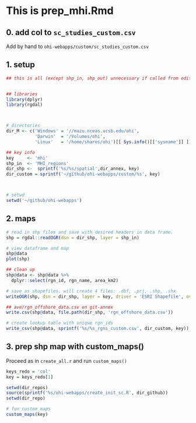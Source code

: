 # This is prep_mhi.Rmd

## 0. add col to `sc_studies_custom.csv` 

Add by hand to `ohi-webapps/custom/sc_studies_custom.csv`

## 1. setup
```r

## this is all (except shp_in, shp_out) unnecessary if called from edit_repos.rmd


## libraries
library(dplyr)
library(rgdal)



# directories
dir_M <- c('Windows' = '//mazu.nceas.ucsb.edu/ohi',
           'Darwin'  = '/Volumes/ohi',
           'Linux'   = '/home/shares/ohi')[[ Sys.info()[['sysname']] ]]

## key info
key     <- 'mhi'
shp_in  <- 'MHI_regions'
dir_shp <-  sprintf('%s/%s/spatial',dir_annex, key)
dir_custom = sprintf('~/github/ohi-webapps/custom/%s', key)



# setwd
setwd('~/github/ohi-webapps')

```

## 2. maps
```r

# read in shp files and save with desired headers in data frame.
shp = rgdal::readOGR(dsn = dir_shp, layer = shp_in)

# view dataframe and map
shp@data
plot(shp)

## clean up
shp@data <- shp@data %>%
  dplyr::select(rgn_id, rgn_name, area_km2)

# save as shapefiles. will create 4 files: .dbf, .prj, .shp, .shx
writeOGR(shp, dsn = dir_shp, layer = key, driver = 'ESRI Shapefile', overwrite=T) 

## ave/rgn_offshore_data.csv on git-annex
write.csv(shp@data, file.path(dir_shp, 'rgn_offshore_data.csv'))

# create lookup table with unique rgn_ids
write_csv(shp@data, sprintf('%s/%s_rgns_custom.csv', dir_custom, key))

```


## 3. prep shp map with custom_maps()
Proceed as in `create_all.r` and run `custom_maps()`

```r

keys_redo = 'col'
key = keys_redo[1]

setwd(dir_repos)
source(sprintf('%s/ohi-webapps/create_init_sc.R', dir_github))
setwd(dir_repo)

# fun custom_maps
custom_maps(key) 

```

